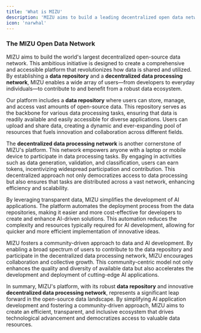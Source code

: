 ```yaml
---
title: 'What is MIZU'
description: 'MIZU aims to build a leading decentralized open data network, integrating high-quality public datasets with advanced synthetic data to empower AI innovation and democratize access to valuable information resources.'
icon: 'narwhal'
---
```


### The MIZU Open Data Network

MIZU aims to build the world's largest decentralized open-source data network. This ambitious initiative is designed to create a comprehensive and accessible platform that revolutionizes how data is shared and utilized. By establishing a **data repository** and a **decentralized data processing network**, MIZU enables a wide array of users—from developers to everyday individuals—to contribute to and benefit from a robust data ecosystem.

Our platform includes a **data repository** where users can store, manage, and access vast amounts of open-source data. This repository serves as the backbone for various data processing tasks, ensuring that data is readily available and easily accessible for diverse applications. Users can upload and share data, creating a dynamic and ever-expanding pool of resources that fuels innovation and collaboration across different fields.

The **decentralized data processing network** is another cornerstone of MIZU's platform. This network empowers anyone with a laptop or mobile device to participate in data processing tasks. By engaging in activities such as data generation, validation, and classification, users can earn tokens, incentivizing widespread participation and contribution. This decentralized approach not only democratizes access to data processing but also ensures that tasks are distributed across a vast network, enhancing efficiency and scalability.

By leveraging transparent data, MIZU simplifies the development of AI applications. The platform automates the deployment process from the data repositories, making it easier and more cost-effective for developers to create and enhance AI-driven solutions. This automation reduces the complexity and resources typically required for AI development, allowing for quicker and more efficient implementation of innovative ideas.

MIZU fosters a community-driven approach to data and AI development. By enabling a broad spectrum of users to contribute to the data repository and participate in the decentralized data processing network, MIZU encourages collaboration and collective growth. This community-centric model not only enhances the quality and diversity of available data but also accelerates the development and deployment of cutting-edge AI applications.

In summary, MIZU's platform, with its robust **data repository** and innovative **decentralized data processing network**, represents a significant leap forward in the open-source data landscape. By simplifying AI application development and fostering a community-driven approach, MIZU aims to create an efficient, transparent, and inclusive ecosystem that drives technological advancement and democratizes access to valuable data resources.
